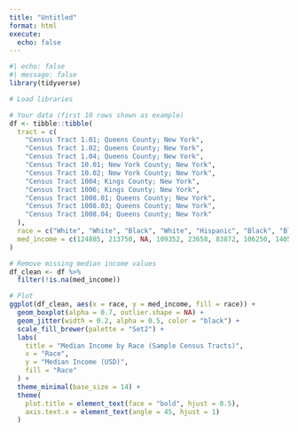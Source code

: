 ```yaml
---
title: "Untitled"
format: html
execute:
  echo: false
---
```




```r
#| echo: false
#| message: false
library(tidyverse)
```


```r
# Load libraries

# Your data (first 10 rows shown as example)
df <- tibble::tibble(
  tract = c(
    "Census Tract 1.01; Queens County; New York",
    "Census Tract 1.02; Queens County; New York",
    "Census Tract 1.04; Queens County; New York",
    "Census Tract 10.01; New York County; New York",
    "Census Tract 10.02; New York County; New York",
    "Census Tract 1004; Kings County; New York",
    "Census Tract 1006; Kings County; New York",
    "Census Tract 1008.01; Queens County; New York",
    "Census Tract 1008.03; Queens County; New York",
    "Census Tract 1008.04; Queens County; New York"
  ),
  race = c("White", "White", "Black", "White", "Hispanic", "Black", "Black", "Black", "Black", "Black"),
  med_income = c(124885, 213750, NA, 109352, 23658, 83872, 106250, 140521, 47271, 118220)
)

# Remove missing median income values
df_clean <- df %>%
  filter(!is.na(med_income))

# Plot
ggplot(df_clean, aes(x = race, y = med_income, fill = race)) +
  geom_boxplot(alpha = 0.7, outlier.shape = NA) +
  geom_jitter(width = 0.2, alpha = 0.5, color = "black") +
  scale_fill_brewer(palette = "Set2") +
  labs(
    title = "Median Income by Race (Sample Census Tracts)",
    x = "Race",
    y = "Median Income (USD)",
    fill = "Race"
  ) +
  theme_minimal(base_size = 14) +
  theme(
    plot.title = element_text(face = "bold", hjust = 0.5),
    axis.text.x = element_text(angle = 45, hjust = 1)
  )

```